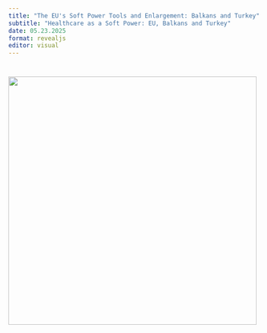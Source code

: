 ```yaml
---
title: "The EU's Soft Power Tools and Enlargement: Balkans and Turkey"
subtitle: "Healthcare as a Soft Power: EU, Balkans and Turkey"
date: 05.23.2025
format: revealjs
editor: visual
---
```


# ![](images/Build%20a%20Library%20Project-21.png){width="495"}
